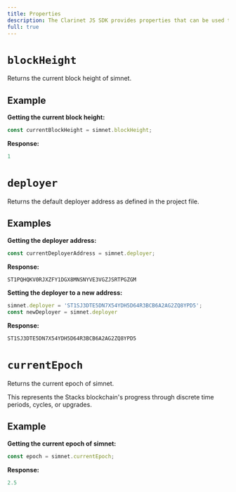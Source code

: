 ```yaml
---
title: Properties
description: The Clarinet JS SDK provides properties that can be used to interact with simnet.
full: true
---
```


# `blockHeight`

Returns the current block height of simnet.

## Example

**Getting the current block height:**
```ts
const currentBlockHeight = simnet.blockHeight;
```

**Response:**
```ts
1
```

# `deployer`

Returns the default deployer address as defined in the project file.

## Examples

**Getting the deployer address:**
```ts
const currentDeployerAddress = simnet.deployer;
```

**Response:**
```ts
ST1PQHQKV0RJXZFY1DGX8MNSNYVE3VGZJSRTPGZGM
```

**Setting the deployer to a new address:**
```ts
simnet.deployer = 'ST1SJ3DTE5DN7X54YDH5D64R3BCB6A2AG2ZQ8YPD5';
const newDeployer = simnet.deployer
```

**Response:**
```ts
ST1SJ3DTE5DN7X54YDH5D64R3BCB6A2AG2ZQ8YPD5
```

# `currentEpoch`

Returns the current epoch of simnet.

This represents the Stacks blockchain's progress through discrete time periods, cycles, or upgrades.

## Example

**Getting the current epoch of simnet:**
```ts
const epoch = simnet.currentEpoch;
```

**Response:**
```ts
2.5
```

